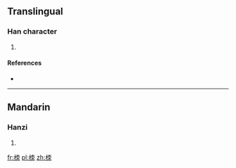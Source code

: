 ==Translingual==

===Han character===
{{Han char|rn=75|rad=木|as=06|sn=10|four=45992|canj=DDB|ids=⿰[[木]][[朿]]}}

# {{defn|Han|sort=木06}}

====References====
* {{Han ref|kx=0522.180|dkj=14705|dj=0910.200|hdz=21196.010|uh=681C|ud=26652|bh=D1E3|bd=53731}}

----

==Mandarin==

===Hanzi===
{{cmn-hanzi|pin=[[sù]] ([[su4]])|wg=su<sup>4</sup>}}

# {{defn|lang=cmn|sort=木06}}

[[fr:栜]]
[[pl:栜]]
[[zh:栜]]